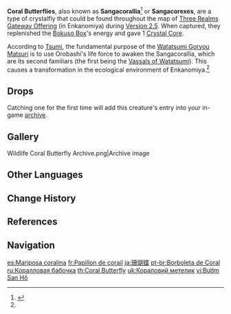 {{Removed}}
{{About|the wildlife|the furnishing|Coral Butterfly (Furnishing)}}
{{Wildlife Infobox
|image       = Wildlife Coral Butterfly Icon.png
|type        = Wildlife
|family      = Other Wildlife
|group       = Crystalflies
|location    = [[Three Realms Gateway Offering (Area)]]
|description = The Sangacorexes' migratory patterns resemble those of butterflies.<br>When they have almost converted the rampaging elemental energies in a certain area, the bone structure of the next generation of Sangacorex will condense into wings of a sort. They will then fly through [[Enkanomiya]], searching for a new place to live, grow, and multiply.<br>They were once destroyers of the old order, only capable of living while concealed in the [[Dark Sea]].<br>And there they would have stayed, had the [[Orobashi|serpent god]] not given them another opportunity.
}}
'''Coral Butterflies''', also known as '''Sangacorallia'''<ref name="TRGOe">{{Ref/Quest|Three Realms Gateway Offering: The Eve}}</ref> or '''Sangacorexes''', are a type of crystalfly that could be found throughout the map of [[Three Realms Gateway Offering]] (in Enkanomiya) during [[Version 2.5]]. When captured, they replenished the [[Bokuso Box]]'s energy and gave 1 [[Crystal Core]].

According to [[Tsumi]], the fundamental purpose of the [[Watatsumi Goryou Matsuri]] is to use Orobashi's life force to awaken the Sangacorallia, which are its second familiars (the first being the [[Vassals of Watatsumi]]). This causes a transformation in the ecological environment of Enkanomiya.<ref name="TRGOe" />

==Drops==
{{Card|Crystal Core|1}}

Catching one for the first time will add this creature's entry into your in-game [[archive]].

==Gallery==
<gallery>
Wildlife Coral Butterfly Archive.png|Archive image
</gallery>

==Other Languages==
{{Other Languages
|default_hidden = 1
|en      = Coral Butterfly
|zhs     = 珊瑚蝶
|zhs_rm  = Shānhú-dié
|zht     = 珊瑚蝶
|zht_rm  = Shānhú-dié
|ja      = 珊瑚蝶
|ja_rm   = Sango-chou
|ko      = 산호 나비
|es      = Mariposa coralina
|fr      = Papillon de corail
|ru      = Коралловая бабочка
|th      = Coral Butterfly
|vi      = Bướm San Hô
|de      = Korallenschmetterling
|id      = Coral Butterfly
|pt      = Borboleta de Coral
|tr      = Mercan Kelebeği
|it      = Farfalla corallina
}}

==Change History==
{{Change History|2.5}}

==References==
{{Reflist}}

==Navigation==
{{Wildlife Navbox}}

[[es:Mariposa coralina]]
[[fr:Papillon de corail]]
[[ja:珊瑚蝶]]
[[pt-br:Borboleta de Coral]]
[[ru:Коралловая бабочка]]
[[th:Coral Butterfly]]
[[uk:Кораловий метелик]]
[[vi:Bướm San Hô]]